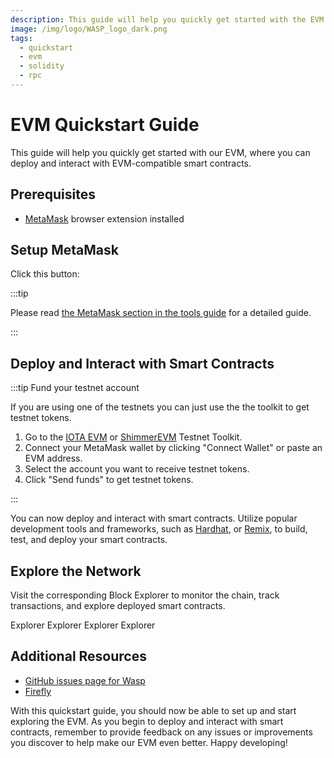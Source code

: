 ```yaml
---
description: This guide will help you quickly get started with the EVM
image: /img/logo/WASP_logo_dark.png
tags:
  - quickstart
  - evm
  - solidity
  - rpc
---
```



# EVM Quickstart Guide

This guide will help you quickly get started with our EVM, where you can deploy and interact with EVM-compatible smart contracts.

## Prerequisites

-   [MetaMask](https://metamask.io/) browser extension installed

## Setup MetaMask

Click this button:

<MetamaskButtons />

:::tip

Please read [the MetaMask section in the tools guide](tools.mdx#metamask) for a detailed guide.

:::

## Deploy and Interact with Smart Contracts

:::tip Fund your testnet account

If you are using one of the testnets you can just use the the toolkit to get testnet tokens.

1. Go to the [IOTA EVM](https://evm-toolkit.evm.testnet.iotaledger.net) or [ShimmerEVM](https://evm-toolkit.evm.testnet.shimmer.network/) Testnet Toolkit.
2. Connect your MetaMask wallet by clicking "Connect Wallet" or paste an EVM address.
3. Select the account you want to receive testnet tokens.
4. Click "Send funds" to get testnet tokens.

:::

You can now deploy and interact with smart contracts. Utilize popular development tools and frameworks, such as [Hardhat](https://hardhat.org/), or [Remix](https://remix.ethereum.org/), to build, test, and deploy your smart contracts.

<DeployAdmonition />

## Explore the Network

Visit the corresponding Block Explorer to monitor the chain, track transactions, and explore deployed smart contracts.

<Tabs groupId="network" queryString>
    <TabItem value="iota" label="IOTA EVM">
        <Link to={Networks['iota'].evm.blockExplorerUrls[0]}>Explorer</Link>
    </TabItem>
    <TabItem value="iota_testnet" label="IOTA EVM Testnet">
        <Link to={Networks['iota_testnet'].evm.blockExplorerUrls[0]}>Explorer</Link>
    </TabItem>
    <TabItem value="shimmer" label="ShimmerEVM">
        <Link to={Networks['shimmer'].evm.blockExplorerUrls[0]}>Explorer</Link>
    </TabItem>
    <TabItem value="shimmer_testnet" label="ShimmerEVM Testnet">
        <Link to={Networks['shimmer_testnet'].evm.blockExplorerUrls[0]}>Explorer</Link>
    </TabItem>
</Tabs>

## Additional Resources

-   [GitHub issues page for Wasp](https://github.com/iotaledger/wasp/issues)
-   [Firefly](https://firefly.iota.org)

With this quickstart guide, you should now be able to set up and start exploring the EVM. As you begin to deploy and interact with smart contracts, remember to provide feedback on any issues or improvements you discover to help make our EVM even better. Happy developing!
